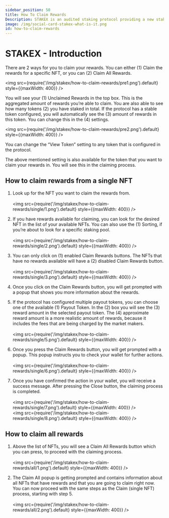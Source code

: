 ```yaml
---
sidebar_position: 50
title: How To Claim Rewards
Description: STAKEX is an audited staking protocol providing a new staking methodology, powered by the DEGENX Ecosystem. It's a deployable protocol for projects based on EVM networks like Ethereum, Binance Smart Chain, Base, Arbitrum, Avalanche, and more
image: /img/social-card-stakex-what-is-it.png
id: how-to-claim-rewards
---
```


# STAKEX - Introduction

There are 2 ways for you to claim your rewards. You can either (1) Claim the rewards for a specific NFT, or you can (2) Claim All Rewards. 

<img src={require('/img/stakex/how-to-claim-rewards/pre1.png').default} style={{maxWidth: 400}} />

You will see your (1) Unclaimed Rewards in the top box. This is the aggregated amount of rewards you’re able to claim. You are also able to see how many tokens (2) you have staked in total. If the protocol has a stable token configured, you will automatically see the (3) amount of rewards in this token. You can change this in the (4) settings.

<img src={require('/img/stakex/how-to-claim-rewards/pre2.png').default} style={{maxWidth: 400}} />

You can change the “View Token” setting to any token that is configured in the protocol. 

The above mentioned setting is also available for the token that you want to claim your rewards in. You will see this in the claiming process.

## How to claim rewards from a single NFT

1. Look up for the NFT you want to claim the rewards from. <br /><br /><img src={require('/img/stakex/how-to-claim-rewards/single/1.png').default} style={{maxWidth: 400}} />

2. If you have rewards available for claiming, you can look for the desired NFT in the list of your available NFTs. You can also use the (1) Sorting, if you’re about to look for a specific staking pool.<br /><br /><img src={require('/img/stakex/how-to-claim-rewards/single/2.png').default} style={{maxWidth: 400}} />

3. You can only click on (1) enabled Claim Rewards buttons. The NFTs that have no rewards available will have a (2) disabled Claim Rewards button. <br /><br /><img src={require('/img/stakex/how-to-claim-rewards/single/3.png').default} style={{maxWidth: 400}} />

4. Once you click on the Claim Rewards button, you will get prompted with a popup that shows you more information about the rewards. 

5. If the protocol has configured multiple payout tokens, you can choose one of the available (1) Payout Token. In the (2) box you will see the (3) reward amount in the selected payout token. The (4) approximate reward amount is a more realistic amount of rewards, because it includes the fees that are being charged by the market makers. <br /><br /><img src={require('/img/stakex/how-to-claim-rewards/single/5.png').default} style={{maxWidth: 400}} />

6. Once you press the Claim Rewards button, you will get prompted with a popup. This popup instructs you to check your wallet for further actions. <br /><br /><img src={require('/img/stakex/how-to-claim-rewards/single/6.png').default} style={{maxWidth: 400}} />

8. Once you have confirmed the action in your wallet, you will receive a success message. After pressing the Close button, the claiming process is completed. <br /><br /><img src={require('/img/stakex/how-to-claim-rewards/single/7.png').default} style={{maxWidth: 400}} /> <br /><img src={require('/img/stakex/how-to-claim-rewards/single/8.png').default} style={{maxWidth: 400}} />


## How to claim all rewards

1. Above the list of NFTs, you will see a Claim All Rewards button which you can press, to proceed with the claiming process. <br /><br /><img src={require('/img/stakex/how-to-claim-rewards/all/1.png').default} style={{maxWidth: 400}} />

2. The Claim All popup is getting prompted and contains information about all NFTs that have rewards and that you are going to claim right now. You can now proceed with the same steps as the Claim (single NFT) process, starting with step 5. <br /><br /><img src={require('/img/stakex/how-to-claim-rewards/all/2.png').default} style={{maxWidth: 400}} />
